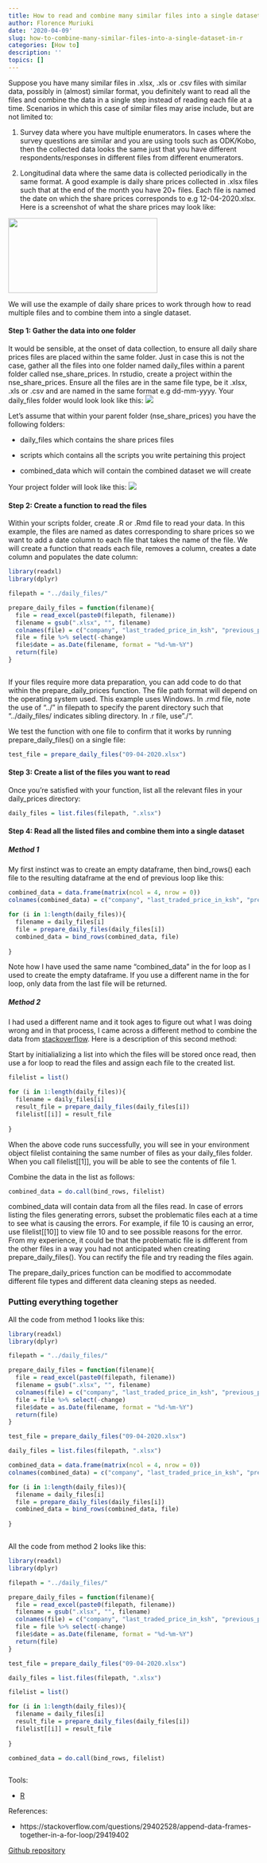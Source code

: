 ```yaml
---
title: How to read and combine many similar files into a single dataset in R
author: Florence Muriuki
date: '2020-04-09'
slug: how-to-combine-many-similar-files-into-a-single-dataset-in-r
categories: [How to]
description: ''
topics: []
---
```


Suppose you have many similar files in .xlsx, .xls or .csv files with similar data, possibly in
(almost) similar format, you definitely want to read all the files and combine the data in a single step instead of reading each file at a time. Scenarios in which this case of similar files may arise include, but are not limited to:

1. Survey data where you have multiple enumerators. In cases where the survey questions are similar and you are using tools such as ODK/Kobo, then the collected data looks the same just that you have different respondents/responses in different files from different enumerators.

2. Longitudinal data where the same data is collected periodically in the same format. A good example is daily share prices collected in .xlsx files such that at the end of the month you have 20+ files. Each file is named the date on which the share prices corresponds to e.g 12-04-2020.xlsx. Here is a screenshot of what the share prices may look like:

![](/post/2020-04-09-how-to-combine-many-similar-files-into-a-single-dataset-in-r_files/nse_share_prices.PNG){width=300px height=150px}

We will use the example of daily share prices to work through how to read multiple files and to combine them into a single dataset.

#### Step 1: Gather the data into one folder

It would be sensible, at the onset of data collection, to ensure all daily share prices files are placed within the same folder. Just in case this is not the case, gather all the files into one folder named daily_files within a parent folder called nse_share_prices. In rstudio, create a project within the nse_share_prices. Ensure all the files are in the same file type, be it .xlsx, .xls or .csv and are named in the same format e.g dd-mm-yyyy. Your daily_files folder would look look like this:
![](/post/2020-04-09-how-to-combine-many-similar-files-into-a-single-dataset-in-r_files/file_names.PNG)

Let's assume that within your parent folder (nse_share_prices) you have the following folders:

* daily_files which contains the share prices files

* scripts which contains all the scripts you write pertaining this project

* combined_data which will contain the combined dataset we will create

Your project folder will look like this:
![](/post/2020-04-09-how-to-combine-many-similar-files-into-a-single-dataset-in-r_files/parent_folder.PNG)



#### Step 2: Create a function to read the files

Within your scripts folder, create .R or .Rmd file to read your data. In this example, the files are named as dates corresponding to share prices so we want to add a date column to each file that takes the name of the file. We will create a function that reads each file, removes a column, creates a date column and populates the date column:

```r
library(readxl)
library(dplyr)

filepath = "../daily_files/"

prepare_daily_files = function(filename){
  file = read_excel(paste0(filepath, filename))
  filename = gsub(".xlsx", "", filename)
  colnames(file) = c("company", "last_traded_price_in_ksh", "previous_price_in_ksh", "change")
  file = file %>% select(-change)
  file$date = as.Date(filename, format = "%d-%m-%Y")
  return(file)
}



```

If your files require more data preparation, you can add code to do that within the prepare_daily_prices function. The file path format will depend on the operating system used. This example uses Windows. In .rmd file, note the use of "../" in filepath to specify the parent directory such that "../daily_files/ indicates sibling directory. In .r file, use "./".

We test the function with one file to confirm that it works by running prepare_daily_files() on a single file: 
```r
test_file = prepare_daily_files("09-04-2020.xlsx")
```



#### Step 3: Create a list of the files you want to read

Once you're satisfied with your function, list all the relevant files in your daily_prices directory:

```r
daily_files = list.files(filepath, ".xlsx")

```

#### Step 4: Read all the listed files and combine them into a single dataset

##### Method 1

My first instinct was to create an empty dataframe, then bind_rows() each file to the resulting dataframe at the end of previous loop like this:

```r
combined_data = data.frame(matrix(ncol = 4, nrow = 0))
colnames(combined_data) = c("company", "last_traded_price_in_ksh", "previous_price_in_ksh", "date")

for (i in 1:length(daily_files)){
  filename = daily_files[i]
  file = prepare_daily_files(daily_files[i])
  combined_data = bind_rows(combined_data, file) 
  
}


```

Note how I have used the same name "combined_data" in the for loop as I used to create the empty dataframe. If you use a different name in the for loop, only data from the last file will be returned. 

##### Method 2

I had used a different name and it took ages to figure out what I was doing wrong and in that process, I came across a different method to combine the data from [stackoverflow](https://stackoverflow.com/questions/29402528/append-data-frames-together-in-a-for-loop/29419402). Here is a description of this second method:


Start by initialializing a list into which the files will be stored once read, then use a for loop to read the files and assign each file to the created list.

```r
filelist = list()

for (i in 1:length(daily_files)){
  filename = daily_files[i]
  result_file = prepare_daily_files(daily_files[i])
  filelist[[i]] = result_file
  
}


```

When the above code runs successfully, you will see in your environment object filelist containing the same number of files as your daily_files folder. When you call filelist[[1]], you will be able to see the contents of file 1.

Combine the data in the list as follows:

```r
combined_data = do.call(bind_rows, filelist)
```

combined_data will contain data from all the files read. In case of errors listing the files generating errors, subset the problematic files each at a time to see what is causing the errors. For example, if file 10 is causing an error, use filelist[[10]] to view file 10 and to see possible reasons for the error. From my experience, it could be that the problematic file is different from the other files in a way you had not anticipated when creating prepare_daily_files(). You can rectify the file and try reading the files again.


The prepare_daily_prices function can be modified to accommodate different file types and different data cleaning steps as needed.

### Putting everything together

All the code from method 1 looks like this:

```r
library(readxl)
library(dplyr)

filepath = "../daily_files/"

prepare_daily_files = function(filename){
  file = read_excel(paste0(filepath, filename))
  filename = gsub(".xlsx", "", filename)
  colnames(file) = c("company", "last_traded_price_in_ksh", "previous_price_in_ksh", "change")
  file = file %>% select(-change)
  file$date = as.Date(filename, format = "%d-%m-%Y")
  return(file)
}

test_file = prepare_daily_files("09-04-2020.xlsx")

daily_files = list.files(filepath, ".xlsx")

combined_data = data.frame(matrix(ncol = 4, nrow = 0))
colnames(combined_data) = c("company", "last_traded_price_in_ksh", "previous_price_in_ksh", "date")

for (i in 1:length(daily_files)){
  filename = daily_files[i]
  file = prepare_daily_files(daily_files[i])
  combined_data = bind_rows(combined_data, file) 
  
}



```


All the code from method 2 looks like this:

```r
library(readxl)
library(dplyr)

filepath = "../daily_files/"

prepare_daily_files = function(filename){
  file = read_excel(paste0(filepath, filename))
  filename = gsub(".xlsx", "", filename)
  colnames(file) = c("company", "last_traded_price_in_ksh", "previous_price_in_ksh", "change")
  file = file %>% select(-change)
  file$date = as.Date(filename, format = "%d-%m-%Y")
  return(file)
}

test_file = prepare_daily_files("09-04-2020.xlsx")

daily_files = list.files(filepath, ".xlsx")

filelist = list()

for (i in 1:length(daily_files)){
  filename = daily_files[i]
  result_file = prepare_daily_files(daily_files[i])
  filelist[[i]] = result_file
  
}

combined_data = do.call(bind_rows, filelist)



```



Tools: 

* [R](https://www.r-project.org/)

References:

* https://stackoverflow.com/questions/29402528/append-data-frames-together-in-a-for-loop/29419402

[Github repository](https://github.com/florencewambui/Website/blob/master/content/post/how-to-read-and-combine-many-similar-files-into-a-single-dataset-in-r)


